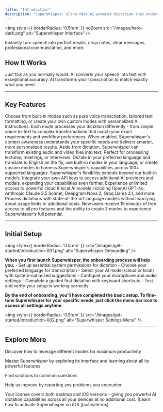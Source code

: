 ```yaml
---
title: "Introduction"
description: "Superwhisper: ultra-fast AI powered dictation that understands what you want to say and how you want to say it."
---
```


<img
  style={{ borderRadius: '0.5rem' }} noZoom
  src="/images/hero-dark.png"
  alt="Superwhisper Interface"
/>

Instantly turn speech into perfect emails, crisp notes, clear messages, professional communication, and more.

## How It Works

<Steps>
  <Step title="Dictation">
    Just talk as you normally would.
  </Step>
  <Step title="Transcription">
    AI converts your speech into text with exceptional accuracy.
  </Step>
  <Step title="Smart Processing">
    AI transforms your transcription to match exactly what you need.
  </Step>
</Steps>

---

## Key Features

<AccordionGroup>
  <Accordion title="Intelligent Modes">
    Choose from built-in modes such as pure voice transcription, tailored text formatting, or create your own custom modes with personalized AI instructions. Each mode processes your dictation differently - from simple voice-to-text to complex transformations that match your exact requirements and workflow preferences.
  </Accordion>
  
  <Accordion title="Context-Aware AI">
    When enabled, Superwhisper's context awareness understands your specific needs and delivers smarter, more personalized results.
  </Accordion>
  
  <Accordion title="File Transcription">
    Aside from dictation, Superwhisper can transform existing audio and video files into text. Perfect for processing lectures, meetings, or interviews.
  </Accordion>
  
  <Accordion title="Language Support">
    Dictate in your preferred language and translate to English on the fly, use built-in modes in your language, or create custom modes to harness Superwhisper's capabilities across 100+ supported languages.
  </Accordion>

  <Accordion title="Use Your Own API Keys">
    Superwhisper's flexibility extends beyond our built-in models. Integrate your own API keys to access additional AI providers and models, expanding your capabilities even further.
  </Accordion>

  <Accordion title="Unlimited AI">
    Experience unlimited access to powerful cloud & local AI models including OpenAI GPT-4o, Anthropic Claude 3.5 Sonnet, Deepgram Nova 2, Groq Llama 3.1, and more. Process dictations with state-of-the-art language models without worrying about usage limits or additional costs.
  </Accordion>
</AccordionGroup>

<Note>
New users receive 15 minutes of free access to all pro features and the ability to create 3 modes to experience Superwhisper's full potential.
</Note>

---

## Initial Setup

<img
  style={{ borderRadius: '0.5rem' }}
  src="/images/get-started/introduction-001.png"
  alt="Superwhisper Onboarding"
/>

**When you first launch Superwhisper, the onboarding process will help you:**
    - Set up essential system permissions for dictation
    - Choose your preferred language for transcription
    - Select your AI model (cloud or local) with system-optimized suggestions
    - Configure your microphone and audio settings
    - Complete a guided first dictation with keyboard shortcuts
    - Test and verify your setup is working correctly

**By the end of onboarding, you'll have completed the basic setup. To fine-tune Superwhisper for your specific needs, just click the menu bar icon to access all settings anytime.**

<img
  style={{ borderRadius: '0.5rem' }}
  src="/images/get-started/introduction-002.png"
  alt="Superwhisper Settings Menu"
/>

---

## Explore More

<CardGroup cols={2}>
  <Card
    title="All About Modes"
    icon="wand-magic-sparkles"
    href="/modes">
    Discover how to leverage different modes for maximum productivity
  </Card>
  
<Card
    title="The Interface"
    icon="chalkboard-user"
    href="interface-menu-bar">
    Master Superwhisper by exploring its interface and learning about all its powerful features
  </Card>
  
  <Card
    title="Troubleshooting"
    icon="wrench"
    href="../common-issues/troubleshooting">
    Find solutions to common questions
  </Card>
  
  <Card
    title="Report an Issue"
    icon="bug"
    href="report">
    Help us improve by reporting any problems you encounter
  </Card>
</CardGroup>

<Info>
Your license covers both desktop and iOS versions - giving you powerful AI dictation capabilities across all your devices at no additional cost. [Learn how to activate Superwhisper on iOS.](activate-ios)
</Info>